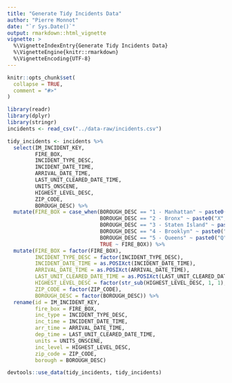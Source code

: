 ```yaml
---
title: "Generate Tidy Incidents Data"
author: "Pierre Monnot"
date: "`r Sys.Date()`"
output: rmarkdown::html_vignette
vignette: >
  %\VignetteIndexEntry{Generate Tidy Incidents Data}
  %\VignetteEngine{knitr::rmarkdown}
  %\VignetteEncoding{UTF-8}
---
```


```r
knitr::opts_chunk$set(
  collapse = TRUE,
  comment = "#>"
)
```

```r
library(readr)
library(dplyr)
library(stringr)
incidents <- read_csv("../data-raw/incidents.csv")

tidy_incidents <- incidents %>%
  select(IM_INCIDENT_KEY,
         FIRE_BOX,
         INCIDENT_TYPE_DESC,
         INCIDENT_DATE_TIME,
         ARRIVAL_DATE_TIME,
         LAST_UNIT_CLEARED_DATE_TIME,
         UNITS_ONSCENE,
         HIGHEST_LEVEL_DESC,
         ZIP_CODE,
         BOROUGH_DESC) %>%
  mutate(FIRE_BOX = case_when(BOROUGH_DESC == "1 - Manhattan" ~ paste0("M", FIRE_BOX),
                              BOROUGH_DESC == "2 - Bronx" ~ paste0("X", FIRE_BOX),
                              BOROUGH_DESC == "3 - Staten Island" ~ paste0("R", FIRE_BOX),
                              BOROUGH_DESC == "4 - Brooklyn" ~ paste0("B", FIRE_BOX),
                              BOROUGH_DESC == "5 - Queens" ~ paste0("Q", FIRE_BOX),
                              TRUE ~ FIRE_BOX)) %>%
  mutate(FIRE_BOX = factor(FIRE_BOX),
         INCIDENT_TYPE_DESC = factor(INCIDENT_TYPE_DESC),
         INCIDENT_DATE_TIME = as.POSIXct(INCIDENT_DATE_TIME),
         ARRIVAL_DATE_TIME = as.POSIXct(ARRIVAL_DATE_TIME),
         LAST_UNIT_CLEARED_DATE_TIME = as.POSIXct(LAST_UNIT_CLEARED_DATE_TIME),
         HIGHEST_LEVEL_DESC = factor(str_sub(HIGHEST_LEVEL_DESC, 1, 1), ordered = TRUE),
         ZIP_CODE = factor(ZIP_CODE),
         BOROUGH_DESC = factor(BOROUGH_DESC)) %>%
  rename(id = IM_INCIDENT_KEY,
         fire_box = FIRE_BOX,
         inc_type = INCIDENT_TYPE_DESC,
         inc_time = INCIDENT_DATE_TIME,
         arr_time = ARRIVAL_DATE_TIME,
         dep_time = LAST_UNIT_CLEARED_DATE_TIME,
         units = UNITS_ONSCENE,
         inc_level = HIGHEST_LEVEL_DESC,
         zip_code = ZIP_CODE,
         borough = BOROUGH_DESC)

devtools::use_data(tidy_incidents, tidy_incidents)
```

